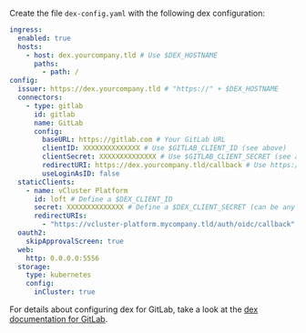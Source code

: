 Create the file `dex-config.yaml` with the following dex configuration:

```yaml {4,6,12-15,19-22}
ingress:
  enabled: true
  hosts:
    - host: dex.yourcompany.tld # Use $DEX_HOSTNAME
      paths:
        - path: /
config:
  issuer: https://dex.yourcompany.tld # "https://" + $DEX_HOSTNAME
  connectors:
    - type: gitlab
      id: gitlab
      name: GitLab
      config:
        baseURL: https://gitlab.com # Your GitLab URL
        clientID: XXXXXXXXXXXXXX # Use $GITLAB_CLIENT_ID (see above)
        clientSecret: XXXXXXXXXXXXXX # Use $GITLAB_CLIENT_SECRET (see above)
        redirectURI: https://dex.yourcompany.tld/callback # Use https:// + $DEX_HOSTNAME + /callback
        useLoginAsID: false
  staticClients:
    - name: vCluster Platform
      id: loft # Define a $DEX_CLIENT_ID
      secret: XXXXXXXXXXXXXX # Define a $DEX_CLIENT_SECRET (can be any secret key)
      redirectURIs:
        - "https://vcluster-platform.mycompany.tld/auth/oidc/callback" # vCluster Platform URL + /auth/oidc/callback
  oauth2:
    skipApprovalScreen: true
  web:
    http: 0.0.0.0:5556
  storage:
    type: kubernetes
    config:
      inCluster: true
```

For details about configuring dex for GitLab, take a look at the [dex documentation for GitLab](https://dexidp.io/docs/connectors/gitlab/).

